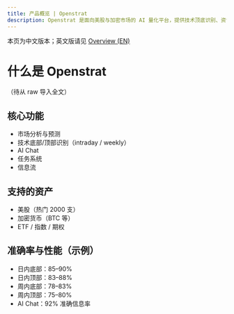 ```yaml
---
title: 产品概览 | Openstrat
description: Openstrat 是面向美股与加密市场的 AI 量化平台，提供技术顶底识别、资讯与任务推送。
---
```


<Callout>
本页为中文版本；英文版请见 <a href="/en/documentation/overview" rel="alternate" hreflang="en">Overview (EN)</a>
</Callout>

# 什么是 Openstrat
（待从 raw 导入全文）

## 核心功能
- 市场分析与预测
- 技术底部/顶部识别（intraday / weekly）
- AI Chat
- 任务系统
- 信息流

## 支持的资产
- 美股（热门 2000 支）
- 加密货币（BTC 等）
- ETF / 指数 / 期权

## 准确率与性能（示例）
- 日内底部：85–90%
- 日内顶部：83–88%
- 周内底部：78–83%
- 周内顶部：75–80%
- AI Chat：92% 准确信息率


